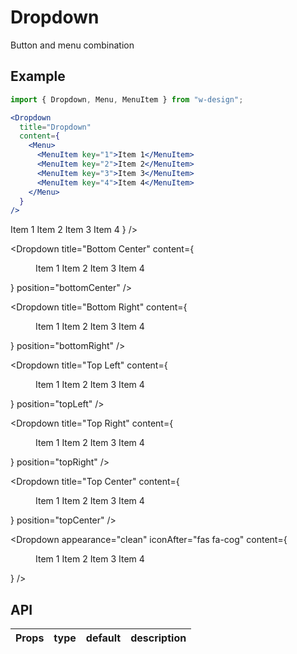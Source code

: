 
# Dropdown
Button and menu combination

## Example


<DropdownExample/>

```jsx
import { Dropdown, Menu, MenuItem } from "w-design";

<Dropdown
  title="Dropdown"
  content={
    <Menu>
      <MenuItem key="1">Item 1</MenuItem>
      <MenuItem key="2">Item 2</MenuItem>
      <MenuItem key="3">Item 3</MenuItem>
      <MenuItem key="4">Item 4</MenuItem>
    </Menu>
  }
/>
```


<ButtonGroup>
  <Dropdown
    title="Default"
    content={
      <Menu>
        <MenuItem key="1">Item 1</MenuItem>
        <MenuItem key="2">Item 2</MenuItem>
        <MenuItem key="3">Item 3</MenuItem>
        <MenuItem key="4">Item 4</MenuItem>
      </Menu>
    }
  />

  <Dropdown
    title="Bottom Center"
    content={
      <Menu>
        <MenuItem key="1">Item 1</MenuItem>
        <MenuItem key="2">Item 2</MenuItem>
        <MenuItem key="3">Item 3</MenuItem>
        <MenuItem key="4">Item 4</MenuItem>
      </Menu>
    }
    position="bottomCenter"
  />

  <Dropdown
    title="Bottom Right"
    content={
      <Menu>
        <MenuItem key="1">Item 1</MenuItem>
        <MenuItem key="2">Item 2</MenuItem>
        <MenuItem key="3">Item 3</MenuItem>
        <MenuItem key="4">Item 4</MenuItem>
      </Menu>
    }
    position="bottomRight"
  />

  <Dropdown
    title="Top Left"
    content={
      <Menu>
        <MenuItem key="1">Item 1</MenuItem>
        <MenuItem key="2">Item 2</MenuItem>
        <MenuItem key="3">Item 3</MenuItem>
        <MenuItem key="4">Item 4</MenuItem>
      </Menu>
    }
    position="topLeft"
  />

  <Dropdown
    title="Top Right"
    content={
      <Menu>
        <MenuItem key="1">Item 1</MenuItem>
        <MenuItem key="2">Item 2</MenuItem>
        <MenuItem key="3">Item 3</MenuItem>
        <MenuItem key="4">Item 4</MenuItem>
      </Menu>
    }
    position="topRight"
  />

  <Dropdown
    title="Top Center"
    content={
      <Menu>
        <MenuItem key="1">Item 1</MenuItem>
        <MenuItem key="2">Item 2</MenuItem>
        <MenuItem key="3">Item 3</MenuItem>
        <MenuItem key="4">Item 4</MenuItem>
      </Menu>
    }
    position="topCenter"
  />

  <Dropdown
    appearance="clean"
    iconAfter="fas fa-cog"
    content={
      <Menu>
        <MenuItem key="1">Item 1</MenuItem>
        <MenuItem key="2">Item 2</MenuItem>
        <MenuItem key="3">Item 3</MenuItem>
        <MenuItem key="4">Item 4</MenuItem>
      </Menu>
    }
  />
</ButtonGroup>


## API

| Props       | type    | default | description          |
| ----------- | ------- | ------- | -------------------- |